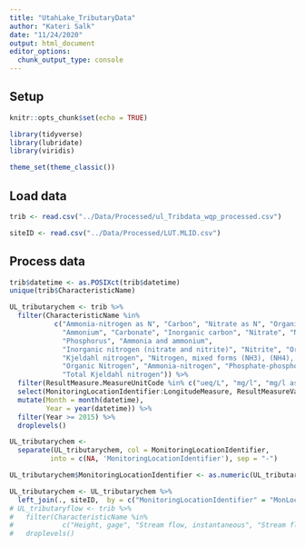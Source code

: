 ```yaml
---
title: "UtahLake_TributaryData"
author: "Kateri Salk"
date: "11/24/2020"
output: html_document
editor_options: 
  chunk_output_type: console
---
```


## Setup
```r
knitr::opts_chunk$set(echo = TRUE)

library(tidyverse)
library(lubridate)
library(viridis)

theme_set(theme_classic())
```

## Load data
```r
trib <- read.csv("../Data/Processed/ul_Tribdata_wqp_processed.csv")

siteID <- read.csv("../Data/Processed/LUT.MLID.csv")
```

## Process data
```r
trib$datetime <- as.POSIXct(trib$datetime)
unique(trib$CharacteristicName)

UL_tributarychem <- trib %>%
  filter(CharacteristicName %in% 
           c("Ammonia-nitrogen as N", "Carbon", "Nitrate as N", "Organic carbon",
             "Ammonium", "Carbonate", "Inorganic carbon", "Nitrate", "Nitrogen", 
             "Phosphorus", "Ammonia and ammonium", 
             "Inorganic nitrogen (nitrate and nitrite)", "Nitrite", "Orthophosphate", 
             "Kjeldahl nitrogen", "Nitrogen, mixed forms (NH3), (NH4), organic, (NO2) and (NO3)",
             "Organic Nitrogen", "Ammonia-nitrogen", "Phosphate-phosphorus",
             "Total Kjeldahl nitrogen")) %>%
  filter(ResultMeasure.MeasureUnitCode %in% c("ueq/L", "mg/l", "mg/l as N", "<NA>", "mg/l as P")) %>%
  select(MonitoringLocationIdentifier:LongitudeMeasure, ResultMeasureValue, ResultMeasure.MeasureUnitCode) %>%
  mutate(Month = month(datetime), 
         Year = year(datetime)) %>%
  filter(Year >= 2015) %>%
  droplevels()

UL_tributarychem <- 
  separate(UL_tributarychem, col = MonitoringLocationIdentifier, 
          into = c(NA, 'MonitoringLocationIdentifier'), sep = "-")

UL_tributarychem$MonitoringLocationIdentifier <- as.numeric(UL_tributarychem$MonitoringLocationIdentifier)

UL_tributarychem <- UL_tributarychem %>%
  left_join(., siteID,  by = c("MonitoringLocationIdentifier" = "MonLoc_ID"))
# UL_tributaryflow <- trib %>%
#   filter(CharacteristicName %in% 
#            c("Height, gage", "Stream flow, instantaneous", "Stream flow, mean. daily")) %>%
#   droplevels()

```

